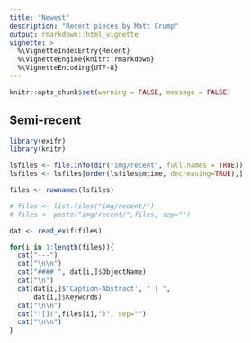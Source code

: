 ```yaml
---
title: "Newest"
description: "Recent pieces by Matt Crump"
output: rmarkdown::html_vignette
vignette: >
  %\VignetteIndexEntry{Recent}
  %\VignetteEngine{knitr::rmarkdown}
  %\VignetteEncoding{UTF-8}
---
```



```r
knitr::opts_chunk$set(warning = FALSE, message = FALSE)
```

## Semi-recent

```r
library(exifr)
library(knitr)

lsfiles <- file.info(dir("img/recent", full.names = TRUE))
lsfiles <- lsfiles[order(lsfiles$mtime, decreasing=TRUE),]

files <- rownames(lsfiles)

# files <- list.files("img/recent/")
# files <- paste("img/recent/",files, sep="")

dat <- read_exif(files)

for(i in 1:length(files)){
  cat("---")
  cat("\n\n")
  cat("#### ", dat[i,]$ObjectName)
  cat("\n")
  cat(dat[i,]$'Caption-Abstract', " | ",
      dat[i,]$Keywords)
  cat("\n\n")
  cat("![](",files[i],")", sep="")
  cat("\n\n")
}
```




